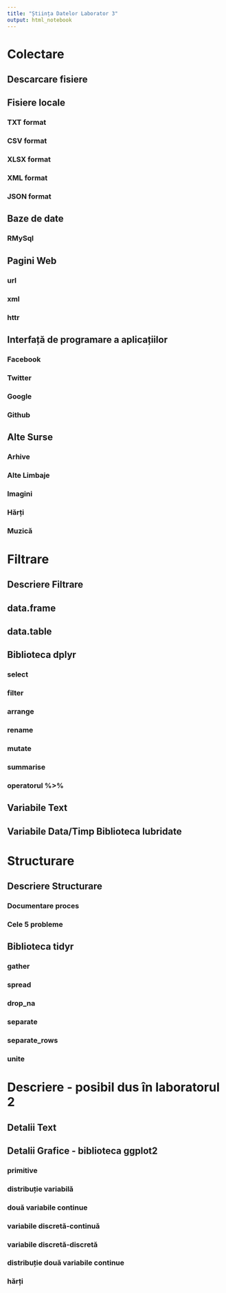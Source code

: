 ```yaml
---
title: "Știința Datelor Laborator 3"
output: html_notebook
---
```


# Colectare

## Descarcare fisiere

## Fisiere locale

### TXT format

### CSV format

### XLSX format

### XML format

### JSON format

## Baze de date

### RMySql

## Pagini Web

### url

### xml

### httr

## Interfață de programare a aplicațiilor

### Facebook

### Twitter

### Google 

### Github

## Alte Surse

### Arhive

### Alte Limbaje

### Imagini

### Hărți

### Muzică




# Filtrare

## Descriere Filtrare

## data.frame

## data.table

## Biblioteca dplyr

### select

### filter

### arrange

### rename

### mutate

### summarise

### operatorul %>%

## Variabile Text

## Variabile Data/Timp Biblioteca lubridate




# Structurare

## Descriere Structurare

### Documentare proces

### Cele 5 probleme

## Biblioteca tidyr

### gather

### spread

### drop_na

### separate

### separate_rows

### unite




# Descriere - posibil dus în laboratorul 2

## Detalii Text

## Detalii Grafice - biblioteca ggplot2

### primitive

### distribuție variabilă

### două variabile continue

### variabile discretă-continuă

### variabile discretă-discretă

### distribuție două variabile continue

### hărți